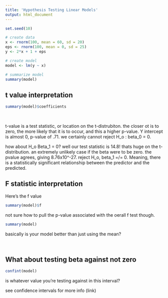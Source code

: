 ```yaml
---
title: 'Hypothesis Testing Linear Models'
output: html_document
---
```


```r
set.seed(10)

# create data
x <- rnorm(100, mean = 60, sd = 20)
eps <- rnorm(100, mean = 0, sd = 25)
y <- 2*x + 1 + eps

# create model
model <- lm(y ~ x)

# summarize model 
summary(model)
```

## t value interpretation

```r
summary(model)$coefficients
```

<br> 

t-value is a test statistic, or location on the t-distrubiton. the closer ot is to zero, the more likely that it is to occur, and this a higher p-value. Y intercept is almost 0, p-value of .71. we certainly cannot reject H_o : beta_0 = 0. 


how about H_o Beta_1 = 0? well our test statistic is 14.8! thats huge on the t-distribution. an extremely unlikely case if the beta were to be zero. the pvalue agrees, giving 8.76x10^-27. reject H_o, beta_1 =/= 0. Meaning, there is a statistically significant relationship between the predictor and the predicted. 



## F statistic interpretation

Here's the f value

```r
summary(model)$f
```

not sure how to pull the p-value associated with the oerall f test though. 

```r
summary(model)
```

basically is your model better than just using the mean? 


<br> 


## What about testing beta against not zero

```r
confint(model)
```

is whatever value you're testing against in this interval? 

see confidence intervals for more info (link)

